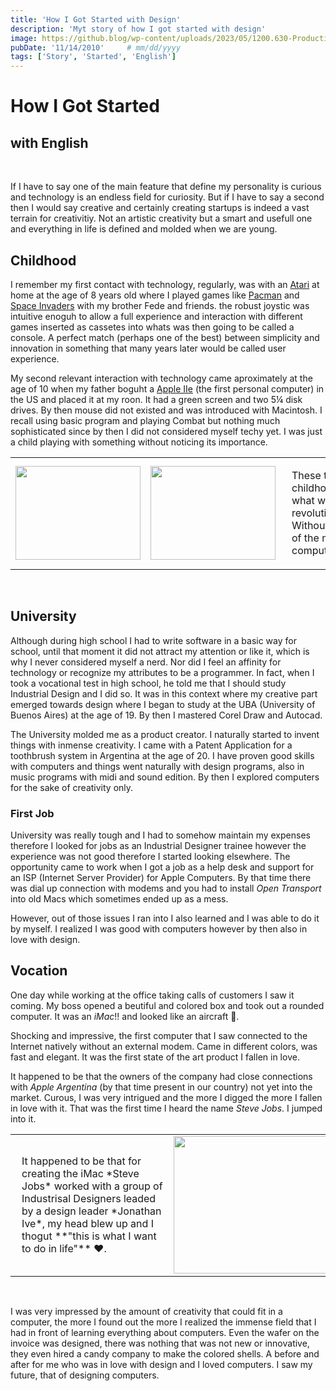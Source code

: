 ```yaml
---
title: 'How I Got Started with Design'
description: 'Myt story of how I got started with design'
image: https://github.blog/wp-content/uploads/2023/05/1200.630-Productivity-wLogo@2x.png?resize=1600%2C850
pubDate: '11/14/2010'     # mm/dd/yyyy
tags: ['Story', 'Started', 'English']
---
```


# How I Got Started
## with English

<br/>

If I have to say one of the main feature that define my personality is curious and technology is an endless field for curiosity.
But if I have to say a second then I would say creative and certainly creating startups is indeed a vast terrain for creativitiy.
Not an artistic creativity but a smart and usefull one and everything in life is defined and molded when we are young.

## Childhood

I remember my first contact with technology, regularly, was with an [Atari](https://en.wikipedia.org/wiki/Atari_2600_hardware) at home at the age of 8 years old where I played games like [Pacman](https://es.wikipedia.org/wiki/Pac-Man) and [Space Invaders](https://en.wikipedia.org/wiki/Space_Invaders) with my brother Fede and friends.
the robust joystic was intuitive enoguh to allow a full experience and interaction with different games inserted as cassetes into whats was then going to be called a console. A perfect match (perhaps one of the best) between simplicity and innovation in something that many years later would be called user experience.


My second relevant interaction with technology came aproximately at the age of 10 when my father boguht a [Apple IIe](https://en.wikipedia.org/wiki/Apple_IIe) (the first personal computer) in the US and placed it at my roon. It had a green screen and two 5¼ disk drives. By then mouse did not existed and was introduced with Macintosh. I recall using basic program and playing Combat but nothing much sophisticated since by then I did not considered myself techy yet. I was just a child playing with something without noticing its importance.

<table>
    <tr>
        <td>
            <img src="/images/essays/how_started/atari.png" width="200px" height="150px"></img>
        </td>
        <td>
          <img src="/images/essays/how_started/apple_iie.png" width="200px" height="150px"></img>
        </td>
        <td>
          <p style="width: 300px; padding-left: 10px;"> These two iconic beuties marked my childhoood. I was able to early enjoy what would then later become revolutionary and far-reaching for me. Without noticing I was exposed to two of the most innovative products of the computer era.</p>
        </td>
    </tr>
</table>

<br/>

## University

Although during high school I had to write software in a basic way for school, until that moment it did not attract my attention or like it, which is why I never considered myself a nerd.
Nor did I feel an affinity for technology or recognize my attributes to be a programmer. In fact, when I took a vocational test in high school, he told me that I should study Industrial Design and I did so. It was in this context where my creative part emerged towards design where I began to study at the UBA (University of Buenos Aires) at the age of 19. By then I mastered Corel Draw and Autocad.

The University molded me as a product creator. I naturally started to invent things with inmense creativity. I came with a Patent Application for a toothbrush system in Argentina at the age of 20. I have proven good skills with computers and things went naturally with design programs, also in music programs with midi and sound edition. By then I explored computers for the sake of creativity only.

### First Job

University was really tough and I had to somehow maintain my expenses therefore I looked for jobs as an Industrial Designer trainee however the experience was not good therefore I started looking elsewhere.
The opportunity came to work when I got a job as a help desk and support for an ISP (Internet Server Provider) for Apple Computers. By that time there was dial up connection with modems and you had to install *Open Transport* into old Macs which sometimes ended up as a mess.

However, out of those issues I ran into I also learned and I was able to do it by myself. I realized I was good with computers however by then also in love with design.

## Vocation

One day while working at the office taking calls of customers I saw it coming. My boss opened a beutiful and colored box and took out a rounded computer. It was an *iMac*!! and looked like an aircraft 🚀.

Shocking and impressive, the first computer that I saw connected to the Internet natively without an external modem. Came in different colors, was fast and elegant. It was the first state of the art product I fallen in love.

It happened to be that the owners of the company had close connections with *Apple Argentina* (by that time present in our country) not yet into the market. Curous, I was very intrigued and the more I digged the more I fallen in love with it. That was the first time I heard the name *Steve Jobs*. I jumped into it.


<table>
    <tr>
        <td>
          <p style="width: 227px; padding-left: 10px;">It happened to be that for creating the iMac *Steve Jobs* worked with a group of Industrisal Designers leaded by a design leader *Jonathan Ive*, my head blew up and I thogut **"this is what I want to do in life"** ❤️.</p>
        </td>
        <td>
            <img src="/images/essays/how_started/apple_imac_blueberry.png" width="293px" height="220px"></img>
        </td>
        <td>
          <img src="/images/essays/how_started/imac_flower.png" width="227px" height="220px"></img>
        </td>
    </tr>
</table>

<br/>

I was very impressed by the amount of creativity that could fit in a computer, the more I found out the more I realized the immense field that I had in front of learning everything about computers. Even the wafer on the invoice was designed, there was nothing that was not new or innovative, they even hired a candy company to make the colored shells. A before and after for me who was in love with design and I loved computers. I saw my future, that of designing computers.


